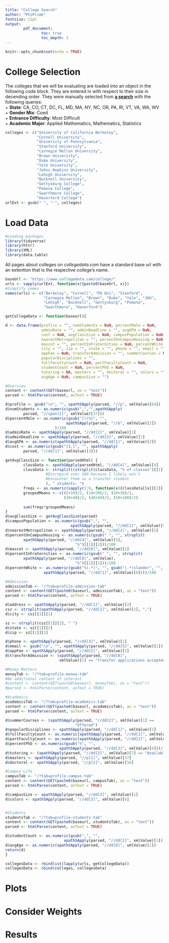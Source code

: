 ```yaml
---
title: "College Search"
author: "PhiPrime"
fontsize: 11pt
output: 
        pdf_document:
                toc: true
                toc_depth: 3
---
```


```r
knitr::opts_chunk$set(echo = TRUE)
```

# College Selection  
The colleges that we will be evaluating are loaded into an object in the following code block. They are entered in with respect to their size in decending order. They were manually selected from **[a search](https://www.collegedata.com/en/explore-colleges/college-search/SearchByPreference/?SearchByPreference.SearchType=0&SearchByPreference.CollegeName=&SearchByPreference.City=&SearchByPreference.States=CA&SearchByPreference.States=CO&SearchByPreference.States=CT&SearchByPreference.States=DC&SearchByPreference.States=FL&SearchByPreference.States=MD&SearchByPreference.States=MA&SearchByPreference.States=NY&SearchByPreference.States=NC&SearchByPreference.States=OR&SearchByPreference.States=PA&SearchByPreference.States=RI&SearchByPreference.States=VT&SearchByPreference.States=VA&SearchByPreference.States=WA&SearchByPreference.States=WV&SearchByPreference.StudentBodySizes=&SearchByPreference.PublicPrivate=&SearchByPreference.GenderMixes=C&SearchByPreference.EntranceDifficulties=5&SearchByPreference.FreshmanSatisfaction=&SearchByPreference.GraduationRate=&SearchByPreference.CostOfAttendance=&SearchByPreference.FinancialNeedMet=&SearchByPreference.StudentDebt=&SearchByPreference.IncludeStudentsWithNeed=false&SearchByPreference.MeritAid=&SearchByPreference.IncludeClubSports=false&SearchByPreference.WomensSports=&SearchByPreference.MensSports=&SearchByPreference.BackgroundNative=&SearchByPreference.BackgroundAfricanAmerican=&SearchByPreference.BackgroundAsian=&SearchByPreference.BackgroundHispanic=&SearchByPreference.BackgroundInternational=&SearchByPreference.DisciplineIncludeAll=false&SearchByPreference.AcademicDisciplines=27.03&SearchByPreference.AcademicDisciplines=27.01&SearchByPreference.AcademicDisciplines=27.05#)** with the following queries:  
+ **State**: CA, CO, CT, DC, FL, MD, MA, NY, NC, OR, PA, RI, VT, VA, WA, WV  
+ **Gender Mix**: Coed  
+ **Entrance Difficulty**: Most Difficult  
+ **Academic Major**: Applied Mathematics, Mathematics, Statistics  
```r
colleges <- c("University of California Berkeley",
              "Cornell University",
              "University of Pennsylvania",
              "Stanford University",
              "Carnegie Mellon University",
              "Brown University",
              "Duke University",
              "Yale University",
              "Johns Hopkins University",
              "Lehigh University",
              "Bucknell University",
              "Gettysburg College",
              "Pomona College",
              "Swarthmore College",
              "Haverford College")
urlExt <- gsub(" ", "-", colleges)
```


# Load Data  
```r
#Loading packages
library(tidyverse)
library(httr)
library(XML)
library(data.table)
```

All pages about colleges on *collegedata.com* have a standard base url with an extention that is the respective college's name.  
```r
baseUrl <- "https://www.collegedata.com/college/"
urls <- sapply(urlExt, function(x){paste0(baseUrl, x)})
#Simplify names
names(urls) <- c("Berkeley", "Cornell", "PA Uni", "Stanford", 
                 "Carnegie Mellon", "Brown", "Duke", "Yale", "JHU",
                 "Lehigh", "Bucknell", "Gettysburg", "Pomona", 
                 "Swarthmore", "Haverford")
```


```r
getCollegeData <- function(baseurl){

d <- data.frame(profile = "", numStudents = NaN, percentMale = NaN, 
                adminRate = "", adminDeadline = "", avgGPA = NaN,
                cost = NaN, avgClassSize = NaN, campusPopulation = NaN,
                nearestMetropolitan = "", percentOnCampusHousing = NaN,
                mascot = "", percentInFraternities = NaN, percentWhite = NaN,
                city = "", zip = "", state = "", phone = "", email = "",
                appFee = NaN, transferAdmission = "", summerCourses = NA,
                popularDisciplines = "", 
                fullFacultyCount = NaN, partFacultyCount = NaN, 
                studentCount = NaN, percentPhD = NaN,
                tutoring = NA, masters = "", doctoral = "", colors = "",
                avgAge = NaN, campusSize = "")

#Overview
content <- content(GET(baseurl, as = "text"))
parsed <- htmlParse(content, asText = TRUE)

d$profile <- gsub("\n", "", xpathSApply(parsed, "//p", xmlValue)[64])
d$numStudents <- as.numeric(gsub(",","",xpathSApply(
        parsed, "//span[1]", xmlValue)[37]))
d$percentMale <- as.numeric(gsub("[)(%]", "", 
                           xpathSApply(parsed, "//b", xmlValue)[2])
                      )/100
d$adminRate <- xpathSApply(parsed, "//dd[2]", xmlValue)[1]
d$adminDeadline <- xpathSApply(parsed, "//dd[5]", xmlValue)[1]
d$avgGPA <- as.numeric(xpathSApply(parsed, "//dd[1]", xmlValue)[2])
d$cost <- as.numeric(gsub("[$,]", "", xpathSApply(
        parsed, "//dd[1]", xmlValue)[3]))

getAvgClassSize <- function(parsedHtml) {
        classData <- xpathSApply(parsedHtml, "//dd[4]", xmlValue)[4]
        classData <- strsplit((strsplit(classData, "% of classes")[[1]][1:6]
                  #Disregard over 100 because I likely won't
                  #Encounter them as a transfer student
                  ), " students: ")
        freqs <- as.numeric(sapply(1:6, function(x){classData[[x]][2]}))/100
        groupedMeans <- c((2+10)/2, (10+20)/2, (20+30)/2, 
                          (30+40)/2, (40+50)/2, (50+100)/2)
        
        sum(freqs*groupedMeans)
}
d$avgClassSize <- getAvgClassSize(parsed)
d$campusPopulation <- as.numeric(gsub(",", "", 
                             xpathSApply(parsed, "//dd[1]", xmlValue)[5]))
d$nearestMetropolitan <- xpathSApply(parsed, "//dd[2]", xmlValue)[5]
d$percentOnCampusHousing <- as.numeric(gsub(" ", "", strsplit(
        xpathSApply(parsed, "//dd[4]", xmlValue)[5],
                               "%")[[1]][1]))/100
d$mascot <- xpathSApply(parsed, "//dd[6]", xmlValue)[2]
d$percentInFraternities <- as.numeric(gsub(" ", "", strsplit(
        xpathSApply(parsed, "//dd[8]", xmlValue),
                               "%")[[1]][1]))/100
d$percentWhite <- as.numeric(gsub("%(.*)", "", gsub("(.*)slander", "", 
                 xpathSApply(parsed, "//dd[1]", xmlValue)[6])))/100

#Admission
admissionTab <- "/?tab=profile-admission-tab"
content <- content(GET(paste0(baseurl, admissionTab), as = "text"))
parsed <- htmlParse(content, asText = TRUE)

d$address <- xpathSApply(parsed, "//dd[1]", xmlValue)[2]
csz <- strsplit(xpathSApply(parsed, "//dd[2]", xmlValue)[2], ",")
d$city <- csz[[1]][1]

sz <- strsplit(csz[[1]][2], " ")
d$state <- sz[[1]][2]
d$zip <- sz[[1]][3]

d$phone <- xpathSApply(parsed, "//dd[3]", xmlValue)[1]
d$email <- gsub("\n", "", xpathSApply(parsed, "//dd[5]", xmlValue)[1])
d$appFee <- xpathSApply(parsed, "//dd[2]", xmlValue)[3]
d$transferAdmission <- (xpathSApply(parsed, "//dd[8]", 
                        xmlValue)[1] == "Transfer applications accepted")

#Money Matters
moneyTab <- "/?tab=profile-money-tab"
#No additional content of interest
#content <- content(GET(paste0(baseurl, moneyTab), as = "text"))
#parsed <- htmlParse(content, asText = TRUE)

#Academics
academicsTab <- "/?tab=profile-academics-tab"
content <- content(GET(paste0(baseurl, academicsTab), as = "text"))
parsed <- htmlParse(content, asText = TRUE)

d$summerCourses <- (xpathSApply(parsed, "//dd[2]", xmlValue)[1] == 
                               "Offered")
d$popularDisciplines <- xpathSApply(parsed, "//dd[1]", xmlValue)[2]
d$fullFacultyCount <- as.numeric(xpathSApply(parsed, "//dd[1]", xmlValue)[4])
d$partFacultyCount <- as.numeric(xpathSApply(parsed, "//dd[2]", xmlValue)[4])
d$percentPhD <- as.numeric(gsub("%", "",
                        xpathSApply(parsed, "//dd[3]", xmlValue)[4]))/100
d$tutoring <- (xpathSApply(parsed, "//dd[2]", xmlValue)[7] == "Available")
d$masters <- xpathSApply(parsed, "//p[1]", xmlValue)[37]
d$doctoral <- xpathSApply(parsed, "//p[2]", xmlValue)[16]

#Campus Life
campusTab <- "/?tab=profile-campus-tab"
content <- content(GET(paste0(baseurl, campusTab), as = "text"))
parsed <- htmlParse(content, asText = TRUE)

d$campusSize <- xpathSApply(parsed, "//dd[3]", xmlValue)[1]
d$colors <- xpathSApply(parsed, "//dd[3]", xmlValue)[6]


#Students
studentsTab <- "/?tab=profile-students-tab"
content <- content(GET(paste0(baseurl, studentsTab), as = "text"))
parsed <- htmlParse(content, asText = TRUE)

d$studentCount <- as.numeric(gsub(",", "", 
                          xpathSApply(parsed, "//dd[2]", xmlValue)[1]))
d$avgAge <- as.numeric(xpathSApply(parsed, "//dd[8]", xmlValue)[1])
return(d)
}
```
```r
collegesData <- rbindlist(lapply(urls, getCollegeData))
collegesData <- cbind(colleges, collegesData)
```

# Plots  


# Consider Weights  


# Results  

